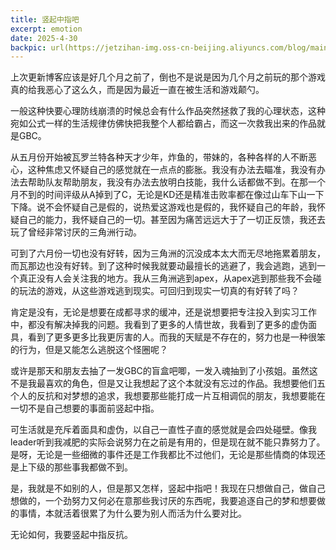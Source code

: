 ```yaml
---
title: 竖起中指吧
excerpt: emotion
date: 2025-4-30
backpic: url(https://jetzihan-img.oss-cn-beijing.aliyuncs.com/blog/mainpageBk.png)
---
```


上次更新博客应该是好几个月之前了，倒也不是说是因为几个月之前玩的那个游戏真的给我恶心了这么久，而是因为最近一直在被生活和游戏颠勺。  

一般这种快要心理防线崩溃的时候总会有什么作品突然拯救了我的心理状态，这种宛如公式一样的生活规律仿佛快把我整个人都给霸占，而这一次救我出来的作品就是GBC。  

从五月份开始被瓦罗兰特各种天才少年，炸鱼的，带妹的，各种各样的人不断恶心，这种焦虑又怀疑自己的感觉就在一点点的膨胀。我没有办法去瞄准，我没有办法去帮助队友帮助朋友，我没有办法去放明白技能，我什么话都做不到。在那一个月不到的时间评级从A掉到了C，无论是KD还是精准击败率都在像过山车下山一下下降。说不会怀疑自己是假的，说热爱这游戏也是假的，我怀疑自己的年龄，我怀疑自己的能力，我怀疑自己的一切。甚至因为痛苦远远大于了一切正反馈，我还去玩了曾经非常讨厌的三角洲行动。  

可到了六月份一切也没有好转，因为三角洲的沉没成本太大而无尽地拖累着朋友，而瓦那边也没有好转。到了这种时候我就要动最擅长的逃避了，我会逃跑，逃到一个真正没有人会关注我的地方。我从三角洲逃到apex，从apex逃到那些我不会碰的玩法的游戏，从这些游戏逃到现实。可回归到现实一切真的有好转了吗？  

肯定是没有，无论是想要在成都寻求的缓冲，还是说想要把专注投入到实习工作中，都没有解决掉我的问题。我看到了更多的人情世故，我看到了更多的虚伪面具，看到了更多更多比我更厉害的人。而我的天赋是不存在的，努力也是一种很笨的行为，但是又能怎么逃脱这个怪圈呢？  

或许是那天和朋友去抽了一发GBC的盲盒吧唧，一发入魂抽到了小孩姐。虽然这不是我最喜欢的角色，但是又让我想起了这个本就没有忘过的作品。我想要他们五个人的反抗和对梦想的追求，我想要那些能打成一片互相调侃的朋友，我想要能在一切不是自己想要的事面前竖起中指。  

可生活就是充斥着面具和虚伪，以自己一直性子直的感觉就是会四处碰壁。像我leader听到我减肥的实际会说努力在之前是有用的，但是现在就不能只靠努力了。是呀，无论是一些细微的事件还是工作我都比不过他们，无论是那些情商的体现还是上下级的那些事我都做不到。  

是，我就是不如别的人，但是那又怎样，竖起中指吧！我现在只想做自己，做自己想做的，一个劲努力又何必在意那些我讨厌的东西呢，我要追逐自己的梦和想要做的事情，本就活着很累了为什么要为别人而活为什么要对比。  

无论如何，我要竖起中指反抗。  

